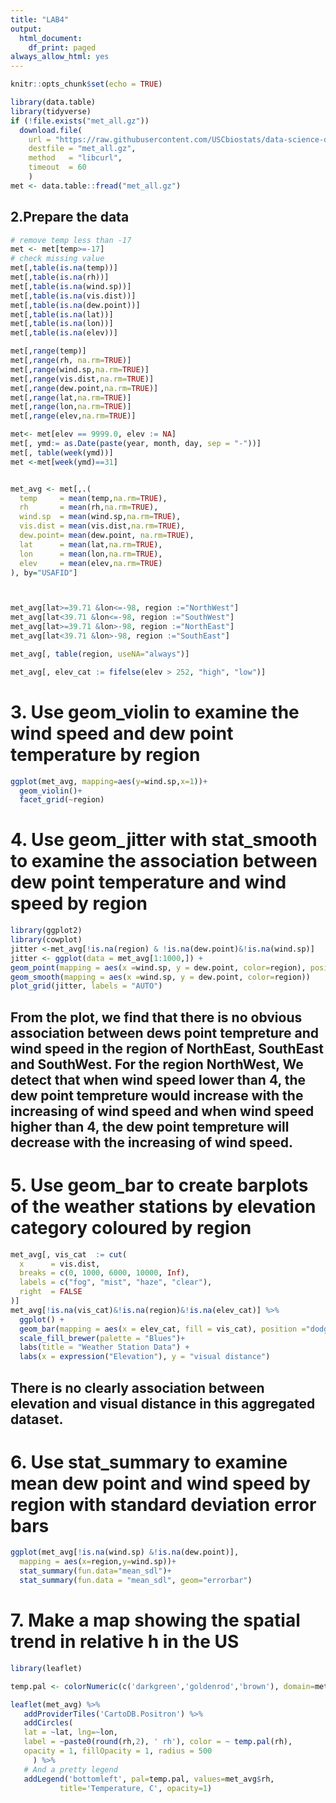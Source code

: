 ```yaml
---
title: "LAB4"
output:
  html_document:
    df_print: paged
always_allow_html: yes
---
```


```r
knitr::opts_chunk$set(echo = TRUE)
```

```r
library(data.table)
library(tidyverse)
if (!file.exists("met_all.gz"))
  download.file(
    url = "https://raw.githubusercontent.com/USCbiostats/data-science-data/master/02_met/met_all.gz",
    destfile = "met_all.gz",
    method   = "libcurl",
    timeout  = 60
    )
met <- data.table::fread("met_all.gz")
```

## 2.Prepare the data
```r
# remove temp less than -17
met <- met[temp>=-17]
# check missing value
met[,table(is.na(temp))]
met[,table(is.na(rh))]
met[,table(is.na(wind.sp))]
met[,table(is.na(vis.dist))]
met[,table(is.na(dew.point))]
met[,table(is.na(lat))]
met[,table(is.na(lon))]
met[,table(is.na(elev))]

met[,range(temp)]
met[,range(rh, na.rm=TRUE)]
met[,range(wind.sp,na.rm=TRUE)]
met[,range(vis.dist,na.rm=TRUE)]
met[,range(dew.point,na.rm=TRUE)]
met[,range(lat,na.rm=TRUE)]
met[,range(lon,na.rm=TRUE)]
met[,range(elev,na.rm=TRUE)]

met<- met[elev == 9999.0, elev := NA]
met[, ymd:= as.Date(paste(year, month, day, sep = "-"))]
met[, table(week(ymd))]
met <-met[week(ymd)==31]


met_avg <- met[,.(
  temp     = mean(temp,na.rm=TRUE),
  rh       = mean(rh,na.rm=TRUE),
  wind.sp  = mean(wind.sp,na.rm=TRUE),
  vis.dist = mean(vis.dist,na.rm=TRUE),
  dew.point= mean(dew.point, na.rm=TRUE),
  lat      = mean(lat,na.rm=TRUE),
  lon      = mean(lon,na.rm=TRUE), 
  elev     = mean(elev,na.rm=TRUE)
), by="USAFID"]



met_avg[lat>=39.71 &lon<=-98, region :="NorthWest"]
met_avg[lat<39.71 &lon<=-98, region :="SouthWest"]
met_avg[lat>=39.71 &lon>-98, region :="NorthEast"]
met_avg[lat<39.71 &lon>-98, region :="SouthEast"]

met_avg[, table(region, useNA="always")]

met_avg[, elev_cat := fifelse(elev > 252, "high", "low")]
```

# 3. Use geom_violin to examine the wind speed and dew point temperature by region

```r
ggplot(met_avg, mapping=aes(y=wind.sp,x=1))+
  geom_violin()+
  facet_grid(~region)
```
# 4. Use geom_jitter with stat_smooth to examine the association between dew point temperature and wind speed by region
```r
library(ggplot2)
library(cowplot)
jitter <-met_avg[!is.na(region) & !is.na(dew.point)&!is.na(wind.sp)]
jitter <- ggplot(data = met_avg[1:1000,]) + 
geom_point(mapping = aes(x =wind.sp, y = dew.point, color=region), position = "jitter")+
geom_smooth(mapping = aes(x =wind.sp, y = dew.point, color=region))
plot_grid(jitter, labels = "AUTO")
```
## From the plot, we find that there is no obvious association between dews point tempreture and wind speed in the region of NorthEast, SouthEast and SouthWest. For the region NorthWest, We detect that when wind speed lower than 4, the dew point tempreture would increase with the increasing of wind speed and when wind speed higher than 4, the dew point tempreture will decrease with the increasing of wind speed.


# 5. Use geom_bar to create barplots of the weather stations by elevation category coloured by region
```r
met_avg[, vis_cat  := cut(
  x      = vis.dist,
  breaks = c(0, 1000, 6000, 10000, Inf),
  labels = c("fog", "mist", "haze", "clear"),
  right  = FALSE
)]
met_avg[!is.na(vis_cat)&!is.na(region)&!is.na(elev_cat)] %>%
  ggplot() + 
  geom_bar(mapping = aes(x = elev_cat, fill = vis_cat), position ="dodge")+
  scale_fill_brewer(palette = "Blues")+
  labs(title = "Weather Station Data") + 
  labs(x = expression("Elevation"), y = "visual distance")
```
## There is no clearly association between elevation and visual distance in this aggregated dataset.

# 6. Use stat_summary to examine mean dew point and wind speed by region with standard deviation error bars
```r
ggplot(met_avg[!is.na(wind.sp) &!is.na(dew.point)],
  mapping = aes(x=region,y=wind.sp))+
  stat_summary(fun.data="mean_sdl")+
  stat_summary(fun.data = "mean_sdl", geom="errorbar")
```

# 7. Make a map showing the spatial trend in relative h in the US

```r
library(leaflet)

temp.pal <- colorNumeric(c('darkgreen','goldenrod','brown'), domain=met_avg$rh)

leaflet(met_avg) %>%
   addProviderTiles('CartoDB.Positron') %>%
   addCircles(
   lat = ~lat, lng=~lon,
   label = ~paste0(round(rh,2), ' rh'), color = ~ temp.pal(rh),
   opacity = 1, fillOpacity = 1, radius = 500
     ) %>%
   # And a pretty legend
   addLegend('bottomleft', pal=temp.pal, values=met_avg$rh,
           title='Temperature, C', opacity=1)
```


